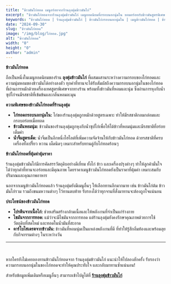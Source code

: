 ```yaml
---
title: "ข้าวมันไก่ทอด เมนูอร่อยจากร้านลุงตุ่มข้าวมันไก่"
excerpt: "ข้าวมันไก่ทอดจากร้านลุงตุ่มข้าวมันไก่ เมนูยอดนิยมที่กรอบนอกนุ่มใน หอมอร่อยกับข้าวมันสูตรพิเศษ และน้ำจิ้มสูตรเด็ด รสชาติจัดจ้าน ทานแล้วจะติดใจ!"
keywords: "ข้าวมันไก่ทอด | ร้านลุงตุ่มข้าวมันไก่ | ข้าวมันไก่กรอบนอกนุ่มใน | เมนูข้าวมันไก่ทอด | ข้าวมันไก่สูตรเด็ด"
date: "2024-09-30"
slug: "ข้าวมันไก่ทอด"
image: "/img/blog/ไก่ทอด.jpg"
alt: "ข้าวมันไก่ทอด"
width: "0"
height: "0"
author: "admin"
---
```


<div class="blog-details">
  <strong>ข้าวมันไก่ทอด</strong>
  <p>
    ถือเป็นหนึ่งในเมนูยอดนิยมของร้าน <strong>ลุงตุ่มข้าวมันไก่</strong>
    ที่ผสมผสานระหว่างความกรอบของไก่ทอดและความนุ่มหอมของข้าวมันได้อย่างลงตัว ทุกคำที่ทานจะได้รับสัมผัสถึงความกรอบนอกนุ่มในของไก่ทอด
    ที่ผ่านการหมักด้วยเครื่องเทศสูตรพิเศษจากทางร้าน พร้อมทั้งข้าวมันที่หอมและนุ่ม
    ซึ่งผ่านการหุงกับน้ำซุปไก่จนมีรสชาติที่เข้มข้นและกลิ่นหอมละมุน
  </p>

<strong>ความพิเศษของข้าวมันไก่ทอดที่ร้านลุงตุ่ม</strong>
<ul>
  <li>
    <strong>ไก่ทอดกรอบนอกนุ่มใน: </strong>ไก่ของร้านลุงตุ่มถูกหมักด้วยสูตรเฉพาะ
    ทำให้มีรสชาติกลมกล่อมและกรอบอร่อยเมื่อทอด
  </li>
  <li>
    <strong>ข้าวมันหอมนุ่ม: </strong>
    ข้าวมันของร้านลุงตุ่มถูกหุงกับน้ำซุปไก่เพื่อให้ได้ข้าวที่หอมนุ่มและมีรสชาติที่อร่อยเต็มคำ
  </li>
  <li>
    <strong>น้ำจิ้มสูตรเด็ด: </strong>
    น้ำจิ้มเป็นอีกหนึ่งไฮไลต์ที่เพิ่มความจัดจ้านให้กับข้าวมันไก่ทอด ด้วยรสชาติที่ครบเครื่องทั้งเปรี้ยว
    หวาน เผ็ดนิดๆ เหมาะสำหรับทานคู่กับไก่ทอดร้อนๆ
  </li>
</ul>
<strong>ข้าวมันไก่ทอดที่คุ้มค่าคุ้มราคา</strong>
<p>
  ร้านลุงตุ่มข้าวมันไก่มีการคัดสรรวัตถุดิบอย่างดีเยี่ยม ทั้งไก่ ข้าว
  และเครื่องปรุงต่างๆ ทำให้ลูกค้ามั่นใจได้ว่าทุกคำที่ทานจะอร่อยและมีคุณภาพ
  โดยราคาเมนูข้าวมันไก่ทอดยังเป็นราคาที่คุ้มค่า เหมาะสมกับปริมาณและคุณภาพอาหาร
</p>
<p>
  นอกจากเมนูข้าวมันไก่ทอดแล้ว ร้านลุงตุ่มยังมีเมนูอื่นๆ ให้เลือกทานอีกมากมาย
  เช่น ข้าวมันไก่ต้ม ข้าวมันไก่รวม รวมถึงขนมหวานต่างๆ ไว้ทานตบท้าย
  รับรองได้ว่าทุกจานที่สั่งมาทานจะต้องถูกใจแน่นอน
</p>

<strong>ประโยชน์ของข้าวมันไก่ทอด</strong>
<ul>
  <li>
    <strong>โปรตีนจากเนื้อไก่: </strong>
    ช่วยเสริมสร้างกล้ามเนื้อและให้พลังงานที่จำเป็นแก่ร่างกาย
  </li>
  <li>
    <strong>ไขมันจากการทอด: </strong>แม้ว่าจะมีไขมันจากการทอด
    แต่ร้านลุงตุ่มยังคงรักษาคุณภาพด้วยการใช้วัตถุดิบที่สดใหม่
    และทอดในน้ำมันที่สะอาด
  </li>
  <li>
    <strong>คาร์โบไฮเดรตจากข้าวมัน: </strong>
    ข้าวมันที่หอมนุ่มเป็นแหล่งพลังงานที่ดี ที่ทำให้รู้สึกอิ่มท้องและพร้อมลุยกับกิจกรรมต่างๆ
    ในระหว่างวัน
  </li>
</ul>
<hr>
<br/>
<p>
  หากใครยังไม่เคยลองทานข้าวมันไก่ทอดจาก ร้านลุงตุ่มข้าวมันไก่
  แนะนำให้ไปลองสักครั้ง รับรองว่าความกรอบนอกนุ่มในของไก่ทอดจะทำให้คุณประทับใจ
  และกลับมาทานซ้ำแน่นอน!
</p>

<p>
  สำหรับข้อมูลเพิ่มเติมหรือเมนูอื่นๆ สามารถเข้าไปดูได้ที่
  <strong>
    <a
      href="https://food.grab.com/th/th/restaurant/%E0%B8%A5%E0%B8%B8%E0%B8%87%E0%B8%95%E0%B8%B8%E0%B9%88%E0%B8%A1%E0%B8%82%E0%B9%89%E0%B8%B2%E0%B8%A7%E0%B8%A1%E0%B8%B1%E0%B8%99%E0%B9%84%E0%B8%81%E0%B9%88-loong-toom-hainanese-chicken-rice-%E0%B8%96-%E0%B8%8A%E0%B8%B1%E0%B8%A2%E0%B8%9E%E0%B8%A3%E0%B8%A7%E0%B8%B4%E0%B8%98%E0%B8%B5-chaiyaporn-vidhi-road-delivery/3-CZDTGBM2TETCNJ?"
      target="_blank"
      rel="noopener noreferrer"
      title="ลุงตุ่มข้าวมันไก่ | GrabFood"
    >
      ร้านลุงตุ่มข้าวมันไก่
    </a>
  </strong>
</p>

</div>
